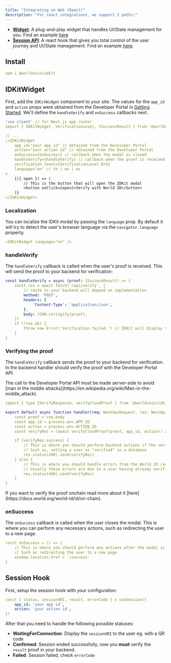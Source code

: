 ---
title: "Integrating on Web (React)"
description: "For react integrations, we support 2 paths:"
---

- [**Widget**](https://docs.world.org/world-id/id/web-react#id-kit-widget): A plug-and-play widget that handles UI/State management for you. Find an example [here](https://github.com/worldcoin/idkit-js/tree/main/examples/with-next)
- [**Session API**](https://docs.world.org/world-id/id/web-react#session-hook): A react hook that gives you total control of the user journey and UI/State management. Find an example [here](https://github.com/worldcoin/idkit-js/tree/main/examples/with-session).

## Install


```yaml
npm i @worldcoin/idkit
```

## IDKitWidget

First, add the `IDKitWidget` component to your site. The values for the `app_id` and `action` props were obtained from the Developer Portal in [Getting Started](https://docs.world.org/world-id/idkit/getting-started). We'll define the `handleVerify` and `onSuccess` callbacks next.


```yaml /verify.tsx
'use client' // for Next.js app router
import { IDKitWidget, VerificationLevel, ISuccessResult } from '@worldcoin/idkit'

// ...
;<IDKitWidget
	app_id="your app id" // obtained from the Developer Portal
	action="your action id" // obtained from the Developer Portal
	onSuccess={onSuccess} // callback when the modal is closed
	handleVerify={handleVerify} // callback when the proof is received
	verification_level={VerificationLevel.Orb}
	language="en" // th | en | es
>
	{({ open }) => (
		// This is the button that will open the IDKit modal
		<button onClick={open}>Verify with World ID</button>
	)}
</IDKitWidget>
```

### Localization

You can localize the IDKit modal by passing the `language` prop. By default it will try to detect the user's browser language via the `navigator.language` property.


```yaml /verify.tsx
<IDKitWidget language="en" />
```

### handleVerify

The `handleVerify` callback is called when the user's proof is received. This will send the proof to your backend for verification:

```yaml  /verify.tsx
const handleVerify = async (proof: ISuccessResult) => {
	const res = await fetch('/api/verify', {
		// route to your backend will depend on implementation
		method: 'POST',
		headers: {
			'Content-Type': 'application/json',
		},
		body: JSON.stringify(proof),
	})
	if (!res.ok) {
		throw new Error('Verification failed.') // IDKit will display the error message to the user in the modal
	}
}
```

### Verifying the proof

The `handleVerify` callback sends the proof to your backend for verification. In the backend handler should verify the proof with the Developer Portal API:

<Warning>
The call to the Developer Portal API must be made server-side to avoid [man in the middle attacks](https://en.wikipedia.org/wiki/Man-in-the-middle_attack).
</Warning>


```yaml /api/verify.ts
import { type IVerifyResponse, verifyCloudProof } from '@worldcoin/idkit-core'

export default async function handler(req: NextApiRequest, res: NextApiResponse) {
	const proof = req.body
	const app_id = process.env.APP_ID
	const action = process.env.ACTION_ID
	const verifyRes = (await verifyCloudProof(proof, app_id, action)) as IVerifyResponse

	if (verifyRes.success) {
		// This is where you should perform backend actions if the verification succeeds
		// Such as, setting a user as "verified" in a database
		res.status(200).send(verifyRes)
	} else {
		// This is where you should handle errors from the World ID /verify endpoint.
		// Usually these errors are due to a user having already verified.
		res.status(400).send(verifyRes)
	}
}
```

<Info>
If you want to verify the proof onchain read more about it [here](https://docs.world.org/world-id/id/on-chain).
</Info>

### onSuccess

The `onSuccess` callback is called when the user closes the modal. This is where you can perform any necessary actions, such as redirecting the user to a new page.

```yaml /verify.tsx
const onSuccess = () => {
	// This is where you should perform any actions after the modal is closed
	// Such as redirecting the user to a new page
	window.location.href = '/success'
}
```

## Session Hook

First, setup the session hook with your configuration:

```yaml /verify.tsx
const { status, sessionURI, result, errorCode } = useSession({
	app_id: 'your app id',
	action: 'your action id',
})
```

After that you need to handle the following possible statuses:

- **WaitingForConnection**: Display the `sessionURI` to the user eg. with a QR code
- **Confirmed**: Session ended successfully, now you **must** verify the `result` proof in your backend.
- **Failed**: Session failed, check `errorCode`
